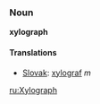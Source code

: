 === Noun ===
'''xylograph'''
==== Translations ====
*[[Slovak]]: [[xylograf]] ''m''

[[ru:Xylograph]]
